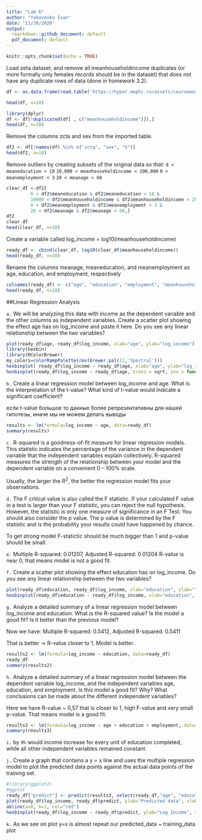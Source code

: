 ```yaml
---
title: "Lab 6"
author: "Yakovenko Ivan"
date: "11/30/2020"
output:
  rmarkdown::github_document: default
  pdf_document: default
---
```


```r
knitr::opts_chunk$set(echo = TRUE)
```


Load zeta dataset, and remove all  meanhouseholdincome duplicates (or more formally only females records should be in the dataset) that does not have any duplicate rows of data (done in homework 3.2). 

```r
df <- as.data.frame(read.table('https://hyper.mephi.ru/assets/courseware/v1/36b8d9e2f04765276b91998c79d4a607/asset-v1:MEPhIx+CS712DS+2020Fall+type@asset+block/zeta.csv', header = TRUE, sep = ','))

head(df, n=10)
```

```r
library(dplyr)
df <- df[!duplicated(df[ , c("meanhouseholdincome")]),]
head(df, n=10)
```

Remove the columns zcta and sex from the imported table.

```r
df2 <- df[!names(df) %in% c("zcta", "sex", "X")]
head(df2, n=10)
```


Remove outliers by creating subsets of the original data so that: 
`8 < meaneducation < 18`
`10,000 < meanhouseholdincome < 200,000`
`0 < meanemployment < 3`
`20 < meanage < 60`


```r
clear_df <-df2[
         8 < df2$meaneducation & df2$meaneducation < 18 & 
         10000 < df2$meanhouseholdincome & df2$meanhouseholdincome < 200000 & 
         0 < df2$meanemployment & df2$meanemployment < 3 & 
         20 < df2$meanage & df2$meanage < 60,]
df2
clear_df
head(clear_df, n=10)
```


Create a variable called log_income = log10(meanhouseholdincome)

```r
ready_df <- cbind(clear_df, log10(clear_df$meanhouseholdincome))
head(ready_df, n=10)
```

Rename the columns meanage, meaneducation, and meanemployment as age, education, and employment, respectively

```r
colnames(ready_df) <- c("age", "education", "employment", "meanhouseholdincome", "log_income")
head(ready_df, n=10)
```


##Linear Regression Analysis

`a.` We will be analyzing this data with income as the dependent variable and the other columns as independent variables.  Create a scatter plot showing the effect age has on log_income and paste it here.  Do you see any linear relationship between the two variables?

```r
plot(ready_df$age, ready_df$log_income, xlab="age", ylab="log_income")
library(hexbin)
library(RColorBrewer)
my_colors=colorRampPalette(rev(brewer.pal(11,'Spectral')))
hexbinplot( ready_df$log_income ~ ready_df$age, xlab="age", ylab="log_income", colramp=my_colors)
hexbinplot(ready_df$log_income ~ ready_df$age, trans = sqrt, inv = function(x) x^2, type = c("g","r"), xlab="age", ylab="log_income", colramp=my_colors)
```

`b.` Create a linear regression model between log_income and age.  What is the interpretation of the t-value? What kind of t-value would indicate a significant coefficient?

если t-value большое то данные более репрезентативны для нашей гипотезы, иначе мы не можем делать выводы

```r
results <- lm(formula=log_income ~ age, data=ready_df)
summary(results)
```


`c.` R-squared is a goodness-of-fit measure for linear regression models. This statistic indicates the percentage of the variance in the dependent variable that the independent variables explain collectively. R-squared measures the strength of the relationship between your model and the dependent variable on a convenient 0 – 100% scale.

Usually, the larger the R^2^, the better the regression model fits your observations. 

`d.` The F critical value is also called the F statistic. If your calculated F value in a test is larger than your F statistic, you can reject the null hypothesis. However, the statistic is only one measure of significance in an F Test. You should also consider the p value. The p value is determined by the F statistic and is the probability your results could have happened by chance.

To get strong model F-statictic should be much bigger than 1 and p-value should be small.

`e.` Multiple R-squared:  0.01207,	Adjusted R-squared:  0.01204 
R-value is near 0, that means model is not a good fit.

`f.` Create a scatter plot showing the effect education has on log_income.  Do you see any linear relationship between the two variables?

```r
plot(ready_df$education, ready_df$log_income, xlab="education", ylab="log_income")
hexbinplot(ready_df$education ~ ready_df$log_income, xlab="education", ylab="log_income", type = c("g","r"), colramp=my_colors)
```

`g.` Analyze a detailed summary of a linear regression model between log_income and education.  What is the R-squared value?  Is the model a good fit?  Is it better than the previous model?

Now we have:
Multiple R-squared:  0.5412,	Adjusted R-squared:  0.5411 

That is better -> R-value closer to 1. Model is better.

```r
results2 <- lm(formula=log_income ~ education, data=ready_df)
ready_df
summary(results2)
```

`h.` Analyze a detailed summary of a linear regression model between the dependent variable log_income, and the independent variables age, education, and employment.  Is this model a good fit?  Why?  What conclusions can be made about the different independent variables?

Here we have R-value ~ 0,57 that is closer to 1, high F-value and very small p-value. That means model is a good fit.

```r
results3 <- lm(formula=log_income ~ age + education + employment, data=ready_df)
summary(results3)

```

`i.` by `9%` would income increase for every unit of education completed, while all other independent variables remained constant.

`j.` Create a graph that contains a y = x line and uses the multiple regression model to plot the predicted data points against the actual data points of the training set. 

```r
#library(ggplot2)
#ggplot
ready_df["predict"] <- predict(results3, select(ready_df,"age", "education", "employment"))
plot(ready_df$log_income, ready_df$predict, ylab="Predicted data", xlab="Training data")
abline(a=0, b=1, col="red")
hexbinplot(ready_df$log_income ~ ready_df$predict, ylab="Log Income", xlab="Predicted Income", trans = sqrt, inv = function(x) x^2, type = c("g","r"), colramp=my_colors)
```

`k.` As we see on plot y=x is almost repeat our predicted_data ~ training_data plot






